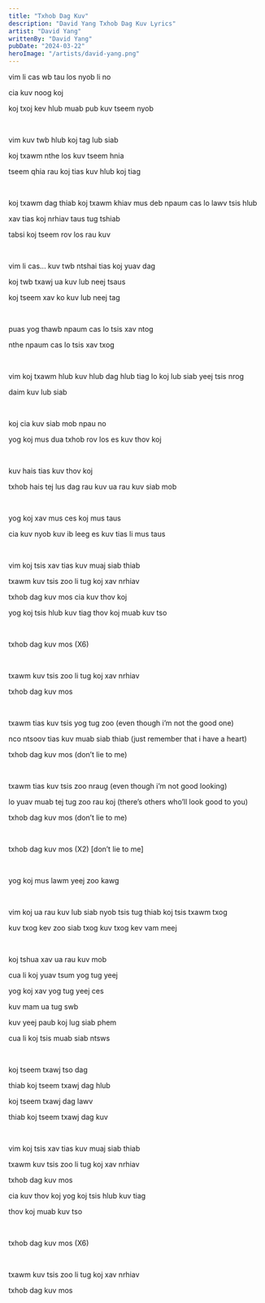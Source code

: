 ```yaml
---
title: "Txhob Dag Kuv"
description: "David Yang Txhob Dag Kuv Lyrics"
artist: "David Yang"
writtenBy: "David Yang"
pubDate: "2024-03-22"
heroImage: "/artists/david-yang.png"
---
```


vim li cas wb tau los nyob li no

cia kuv noog koj

koj txoj kev hlub muab pub kuv tseem nyob

<br />

vim kuv twb hlub koj tag lub siab

koj txawm nthe los kuv tseem hnia

tseem qhia rau koj tias kuv hlub koj tiag

<br />

koj txawm dag thiab koj txawm khiav mus deb npaum cas lo lawv tsis hlub

xav tias koj nrhiav taus tug tshiab

tabsi koj tseem rov los rau kuv

<br />

vim li cas... kuv twb ntshai tias koj yuav dag

koj twb txawj ua kuv lub neej tsaus

koj tseem xav ko kuv lub neej tag

<br />

puas yog thawb npaum cas lo tsis xav ntog

nthe npaum cas lo tsis xav txog

<br />

vim koj txawm hlub kuv hlub dag hlub tiag lo koj lub siab yeej tsis nrog

daim kuv lub siab

<br />

koj cia kuv siab mob npau no

yog koj mus dua txhob rov los es kuv thov koj

<br />

kuv hais tias kuv thov koj

txhob hais tej lus dag rau kuv ua rau kuv siab mob

<br />

yog koj xav mus ces koj mus taus

cia kuv nyob kuv ib leeg es kuv tias li mus taus

<br />

vim koj tsis xav tias kuv muaj siab thiab

txawm kuv tsis zoo li tug koj xav nrhiav

txhob dag kuv mos cia kuv thov koj

yog koj tsis hlub kuv tiag thov koj muab kuv tso

<br />

txhob dag kuv mos (X6)

<br />

txawm kuv tsis zoo li tug koj xav nrhiav

txhob dag kuv mos

<br />

txawm tias kuv tsis yog tug zoo (even though i’m not the good one)

nco ntsoov tias kuv muab siab thiab (just remember that i have a heart)

txhob dag kuv mos (don’t lie to me)

<br />

txawm tias kuv tsis zoo nraug (even though i’m not good looking)

lo yuav muab tej tug zoo rau koj (there’s others who’ll look good to you)

txhob dag kuv mos (don’t lie to me)

<br />

txhob dag kuv mos (X2) [don’t lie to me]

<br />

yog koj mus lawm yeej zoo kawg

<br />

vim koj ua rau kuv lub siab nyob tsis tug thiab koj tsis txawm txog

kuv txog kev zoo siab txog kuv txog kev vam meej

<br />

koj tshua xav ua rau kuv mob

cua li koj yuav tsum yog tug yeej

yog koj xav yog tug yeej ces

kuv mam ua tug swb

kuv yeej paub koj lug siab phem

cua li koj tsis muab siab ntsws

<br />

koj tseem txawj tso dag

thiab koj tseem txawj dag hlub

koj tseem txawj dag lawv

thiab koj tseem txawj dag kuv

<br />

vim koj tsis xav tias kuv muaj siab thiab

txawm kuv tsis zoo li tug koj xav nrhiav

txhob dag kuv mos

cia kuv thov koj yog koj tsis hlub kuv tiag

thov koj muab kuv tso

<br />

txhob dag kuv mos (X6)

<br />

txawm kuv tsis zoo li tug koj xav nrhiav

txhob dag kuv mos
